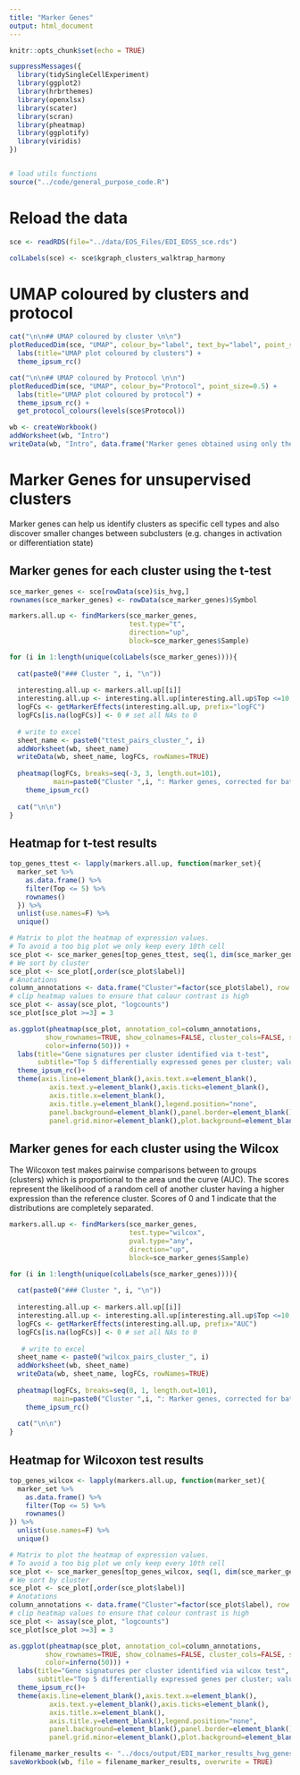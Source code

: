 ```yaml
---
title: "Marker Genes"
output: html_document
---
```


```r
knitr::opts_chunk$set(echo = TRUE)

suppressMessages({
  library(tidySingleCellExperiment)
  library(ggplot2)
  library(hrbrthemes)
  library(openxlsx)
  library(scater)
  library(scran)
  library(pheatmap)
  library(ggplotify)
  library(viridis)
})


# load utils functions
source("../code/general_purpose_code.R")
```

# Reload the data

```r
sce <- readRDS(file="../data/EOS_Files/EDI_EOS5_sce.rds")

colLabels(sce) <- sce$kgraph_clusters_walktrap_harmony
```

# UMAP coloured by clusters and protocol {.tabset}

```r
cat("\n\n## UMAP coloured by cluster \n\n")
plotReducedDim(sce, "UMAP", colour_by="label", text_by="label", point_size=0.5) +
  labs(title="UMAP plot coloured by clusters") +
  theme_ipsum_rc()

cat("\n\n## UMAP coloured by Protocol \n\n")
plotReducedDim(sce, "UMAP", colour_by="Protocol", point_size=0.5) +
  labs(title="UMAP plot coloured by protocol") + 
  theme_ipsum_rc() +
  get_protocol_colours(levels(sce$Protocol))
```

```r
wb <- createWorkbook()
addWorksheet(wb, "Intro")
writeData(wb, "Intro", data.frame("Marker genes obtained using only the highly-variable genes"), colNames=FALSE)
```


# Marker Genes for unsupervised clusters

Marker genes can help us identify clusters as specific cell types and also discover smaller changes between subclusters (e.g. changes in activation or differentiation state)


## Marker genes for each cluster using the t-test {.tabset}

```r
sce_marker_genes <- sce[rowData(sce)$is_hvg,]
rownames(sce_marker_genes) <- rowData(sce_marker_genes)$Symbol

markers.all.up <- findMarkers(sce_marker_genes, 
                              test.type="t",
                              direction="up", 
                              block=sce_marker_genes$Sample)

for (i in 1:length(unique(colLabels(sce_marker_genes)))){
  
  cat(paste0("### Cluster ", i, "\n"))
  
  interesting.all.up <- markers.all.up[[i]]
  interesting.all.up <- interesting.all.up[interesting.all.up$Top <=10,]
  logFCs <- getMarkerEffects(interesting.all.up, prefix="logFC")
  logFCs[is.na(logFCs)] <- 0 # set all NAs to 0
  
  # write to excel
  sheet_name <- paste0("ttest_pairs_cluster_", i)
  addWorksheet(wb, sheet_name)
  writeData(wb, sheet_name, logFCs, rowNames=TRUE)
  
  pheatmap(logFCs, breaks=seq(-3, 3, length.out=101),
           main=paste0("Cluster ",i, ": Marker genes, corrected for batch effects \n (upregulated only)")) + 
    theme_ipsum_rc()
  
  cat("\n\n")
}
```

## Heatmap for t-test results

```r
top_genes_ttest <- lapply(markers.all.up, function(marker_set){
  marker_set %>%
    as.data.frame() %>%
    filter(Top <= 5) %>%
    rownames()
  }) %>% 
  unlist(use.names=F) %>% 
  unique()

# Matrix to plot the heatmap of expression values. 
# To avoid a too big plot we only keep every 10th cell
sce_plot <- sce_marker_genes[top_genes_ttest, seq(1, dim(sce_marker_genes)[2], 20)]
# We sort by cluster
sce_plot <- sce_plot[,order(sce_plot$label)]
# Anotations
column_annotations <- data.frame("Cluster"=factor(sce_plot$label), row.names=colnames(sce_plot))
# clip heatmap values to ensure that colour contrast is high
sce_plot <- assay(sce_plot, "logcounts")
sce_plot[sce_plot >=3] = 3

as.ggplot(pheatmap(sce_plot, annotation_col=column_annotations,
         show_rownames=TRUE, show_colnames=FALSE, cluster_cols=FALSE, silent=TRUE,
         color=inferno(50))) +
  labs(title="Gene signatures per cluster identified via t-test",
       subtitle="Top 5 differentially expressed genes per cluster; values are log-counts clipped at 3") +
  theme_ipsum_rc()+ 
  theme(axis.line=element_blank(),axis.text.x=element_blank(),
          axis.text.y=element_blank(),axis.ticks=element_blank(),
          axis.title.x=element_blank(),
          axis.title.y=element_blank(),legend.position="none",
          panel.background=element_blank(),panel.border=element_blank(),panel.grid.major=element_blank(),
          panel.grid.minor=element_blank(),plot.background=element_blank())
```


## Marker genes for each cluster using the Wilcox {.tabset}

The Wilcoxon test makes pairwise comparisons between to groups (clusters) which is proportional to the area und the curve (AUC). The scores represent the likelihood of a random cell of another cluster having a higher expression than the reference cluster. Scores of 0 and 1 indicate that the distributions are completely separated.

```r
markers.all.up <- findMarkers(sce_marker_genes, 
                              test.type="wilcox",
                              pval.type="any",
                              direction="up", 
                              block=sce_marker_genes$Sample)

for (i in 1:length(unique(colLabels(sce_marker_genes)))){
  
  cat(paste0("### Cluster ", i, "\n"))
  
  interesting.all.up <- markers.all.up[[i]]
  interesting.all.up <- interesting.all.up[interesting.all.up$Top <=10,]
  logFCs <- getMarkerEffects(interesting.all.up, prefix="AUC")
  logFCs[is.na(logFCs)] <- 0 # set all NAs to 0
  
   # write to excel
  sheet_name <- paste0("wilcox_pairs_cluster_", i)
  addWorksheet(wb, sheet_name)
  writeData(wb, sheet_name, logFCs, rowNames=TRUE)
  
  pheatmap(logFCs, breaks=seq(0, 1, length.out=101),
           main=paste0("Cluster ",i, ": Marker genes, corrected for batch effects \n (upregulated only)")) + 
    theme_ipsum_rc()
  
  cat("\n\n")
}
```

## Heatmap for Wilcoxon test results

```r
top_genes_wilcox <- lapply(markers.all.up, function(marker_set){
  marker_set %>%
    as.data.frame() %>%
    filter(Top <= 5) %>%
    rownames()
}) %>% 
  unlist(use.names=F) %>% 
  unique()

# Matrix to plot the heatmap of expression values. 
# To avoid a too big plot we only keep every 10th cell
sce_plot <- sce_marker_genes[top_genes_wilcox, seq(1, dim(sce_marker_genes)[2], 20)]
# We sort by cluster
sce_plot <- sce_plot[,order(sce_plot$label)]
# Anotations
column_annotations <- data.frame("Cluster"=factor(sce_plot$label), row.names=colnames(sce_plot))
# clip heatmap values to ensure that colour contrast is high
sce_plot <- assay(sce_plot, "logcounts")
sce_plot[sce_plot >=3] = 3

as.ggplot(pheatmap(sce_plot, annotation_col=column_annotations,
         show_rownames=TRUE, show_colnames=FALSE, cluster_cols=FALSE, silent=TRUE,
         color=inferno(50))) +
  labs(title="Gene signatures per cluster identified via wilcox test",
       subtitle="Top 5 differentially expressed genes per cluster; values are log-counts clipped at 3") +
  theme_ipsum_rc()+ 
  theme(axis.line=element_blank(),axis.text.x=element_blank(),
          axis.text.y=element_blank(),axis.ticks=element_blank(),
          axis.title.x=element_blank(),
          axis.title.y=element_blank(),legend.position="none",
          panel.background=element_blank(),panel.border=element_blank(),panel.grid.major=element_blank(),
          panel.grid.minor=element_blank(),plot.background=element_blank())
```


```r
filename_marker_results <- "../docs/output/EDI_marker_results_hvg_genes.xlsx"
saveWorkbook(wb, file = filename_marker_results, overwrite = TRUE)
```